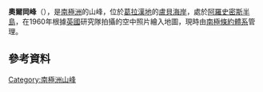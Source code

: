 {{coord|66|56|S|67|0|W|display=title}}

'''奧爾岡峰'''（{{lang-en|Organ Peak}}），是[[南極洲|南極洲]]的山峰，位於[[葛拉漢地|葛拉漢地]]的[[盧貝海岸|盧貝海岸]]，處於[[阿羅史密斯半島|阿羅史密斯半島]]，在1960年根據[[英國|英國]]研究隊拍攝的空中照片繪入地圖，現時由[[南極條約體系|南極條約體系]]管理。

==參考資料==
{{usgs-gazetteer}}

{{DEFAULTSORT:Organ Peak}}
[[Category:南極洲山峰|Category:南極洲山峰]]


{{LoubetCoast-geo-stub}}